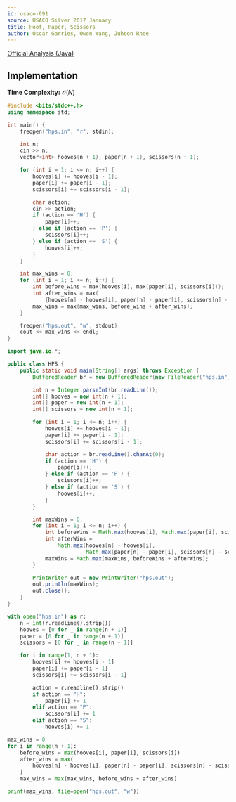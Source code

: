 ```yaml
---
id: usaco-691
source: USACO Silver 2017 January
title: Hoof, Paper, Scissors
author: Óscar Garries, Owen Wang, Juheon Rhee
---
```


[Official Analysis (Java)](http://www.usaco.org/current/data/sol_hps_silver_jan17.html)

<LanguageSection>
<CPPSection>

## Implementation

**Time Complexity:** $\mathcal{O}(N)$

```cpp
#include <bits/stdc++.h>
using namespace std;

int main() {
	freopen("hps.in", "r", stdin);

	int n;
	cin >> n;
	vector<int> hooves(n + 1), paper(n + 1), scissors(n + 1);

	for (int i = 1; i <= n; i++) {
		hooves[i] += hooves[i - 1];
		paper[i] += paper[i - 1];
		scissors[i] += scissors[i - 1];

		char action;
		cin >> action;
		if (action == 'H') {
			paper[i]++;
		} else if (action == 'P') {
			scissors[i]++;
		} else if (action == 'S') {
			hooves[i]++;
		}
	}

	int max_wins = 0;
	for (int i = 1; i <= n; i++) {
		int before_wins = max(hooves[i], max(paper[i], scissors[i]));
		int after_wins = max(
		    {hooves[n] - hooves[i], paper[n] - paper[i], scissors[n] - scissors[i]});
		max_wins = max(max_wins, before_wins + after_wins);
	}

	freopen("hps.out", "w", stdout);
	cout << max_wins << endl;
}
```

</CPPSection>
<JavaSection>

```java
import java.io.*;

public class HPS {
	public static void main(String[] args) throws Exception {
		BufferedReader br = new BufferedReader(new FileReader("hps.in"));

		int n = Integer.parseInt(br.readLine());
		int[] hooves = new int[n + 1];
		int[] paper = new int[n + 1];
		int[] scissors = new int[n + 1];

		for (int i = 1; i <= n; i++) {
			hooves[i] += hooves[i - 1];
			paper[i] += paper[i - 1];
			scissors[i] += scissors[i - 1];

			char action = br.readLine().charAt(0);
			if (action == 'H') {
				paper[i]++;
			} else if (action == 'P') {
				scissors[i]++;
			} else if (action == 'S') {
				hooves[i]++;
			}
		}

		int maxWins = 0;
		for (int i = 1; i <= n; i++) {
			int beforeWins = Math.max(hooves[i], Math.max(paper[i], scissors[i]));
			int afterWins =
			    Math.max(hooves[n] - hooves[i],
			             Math.max(paper[n] - paper[i], scissors[n] - scissors[i]));
			maxWins = Math.max(maxWins, beforeWins + afterWins);
		}

		PrintWriter out = new PrintWriter("hps.out");
		out.println(maxWins);
		out.close();
	}
}
```

</JavaSection>

<PySection>

```py
with open("hps.in") as r:
	n = int(r.readline().strip())
	hooves = [0 for _ in range(n + 1)]
	paper = [0 for _ in range(n + 1)]
	scissors = [0 for _ in range(n + 1)]

	for i in range(1, n + 1):
		hooves[i] += hooves[i - 1]
		paper[i] += paper[i - 1]
		scissors[i] += scissors[i - 1]

		action = r.readline().strip()
		if action == "H":
			paper[i] += 1
		elif action == "P":
			scissors[i] += 1
		elif action == "S":
			hooves[i] += 1

max_wins = 0
for i in range(n + 1):
	before_wins = max(hooves[i], paper[i], scissors[i])
	after_wins = max(
		hooves[n] - hooves[i], paper[n] - paper[i], scissors[n] - scissors[i]
	)
	max_wins = max(max_wins, before_wins + after_wins)

print(max_wins, file=open("hps.out", "w"))
```

</PySection>
</LanguageSection>
